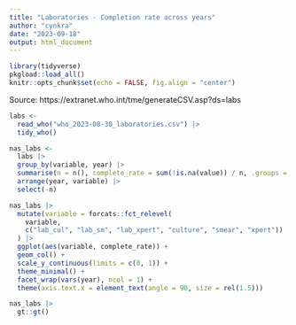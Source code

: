 ```yaml
---
title: "Laboratories - Completion rate across years"
author: "cynkra"
date: "2023-09-18"
output: html_document
---
```


```r
library(tidyverse)
pkgload::load_all()
knitr::opts_chunk$set(echo = FALSE, fig.align = "center")
```

Source: https://extranet.who.int/tme/generateCSV.asp?ds=labs

```r
labs <- 
  read_who("who_2023-08-30_laboratories.csv") |>
  tidy_who()
```


```r
nas_labs <- 
  labs |> 
  group_by(variable, year) |>
  summarise(n = n(), complete_rate = sum(!is.na(value)) / n, .groups = "drop") |>
  arrange(year, variable) |>
  select(-n) 
```

```r
nas_labs |> 
  mutate(variable = forcats::fct_relevel(
    variable, 
    c("lab_cul", "lab_sm", "lab_xpert", "culture", "smear", "xpert"))
  ) |> 
  ggplot(aes(variable, complete_rate)) +
  geom_col() +
  scale_y_continuous(limits = c(0, 1)) +
  theme_minimal() +
  facet_wrap(vars(year), ncol = 1) +
  theme(axis.text.x = element_text(angle = 90, size = rel(1.5)))
```

```r
nas_labs |> 
  gt::gt()
```
